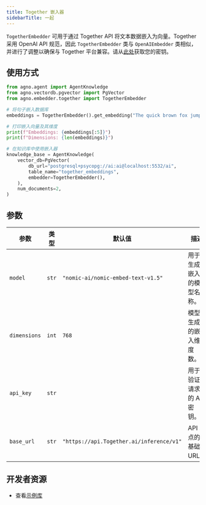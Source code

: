 ```yaml
---
title: Together 嵌入器
sidebarTitle: 一起
---
```

`TogetherEmbedder` 可用于通过 Together API 将文本数据嵌入为向量。Together 采用 OpenAI API 规范，因此 `TogetherEmbedder` 类与 `OpenAIEmbedder` 类相似，并进行了调整以确保与 Together 平台兼容。请从[此处](https://api.together.xyz/settings/api-keys)获取您的密钥。

## 使用方式

```python cookbook/embedders/together_embedder.py
from agno.agent import AgentKnowledge
from agno.vectordb.pgvector import PgVector
from agno.embedder.together import TogetherEmbedder

# 将句子嵌入数据库
embeddings = TogetherEmbedder().get_embedding("The quick brown fox jumps over the lazy dog.")

# 打印嵌入向量及其维度
print(f"Embeddings: {embeddings[:5]}")
print(f"Dimensions: {len(embeddings)}")

# 在知识库中使用嵌入器
knowledge_base = AgentKnowledge(
    vector_db=PgVector(
        db_url="postgresql+psycopg://ai:ai@localhost:5532/ai",
        table_name="together_embeddings",
        embedder=TogetherEmbedder(),
    ),
    num_documents=2,
)
```

## 参数

| 参数         | 类型  | 默认值                                   | 描述                                                  |
| ------------ | ----- | ---------------------------------------- | ------------------------------------------------------------ |
| `model`      | `str` | `"nomic-ai/nomic-embed-text-v1.5"`       | 用于生成嵌入的模型名称。        |
| `dimensions` | `int` | `768`                                    | 模型生成的嵌入维度数。 |
| `api_key`    | `str` |                                          | 用于验证请求的 API 密钥。                |
| `base_url`   | `str` | `"https://api.Together.ai/inference/v1"` | API 端点的基础 URL。                           |

## 开发者资源
- 查看[示例库](https://github.com/agno-agi/agno/blob/main/cookbook/agent_concepts/knowledge/embedders/together_embedder.py)